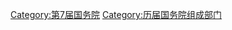 {{catmore|国务院组成部门#第七届}}

[[Category:第7届国务院|Category:第7届国务院]]
[[Category:历届国务院组成部门|Category:历届国务院组成部门]]